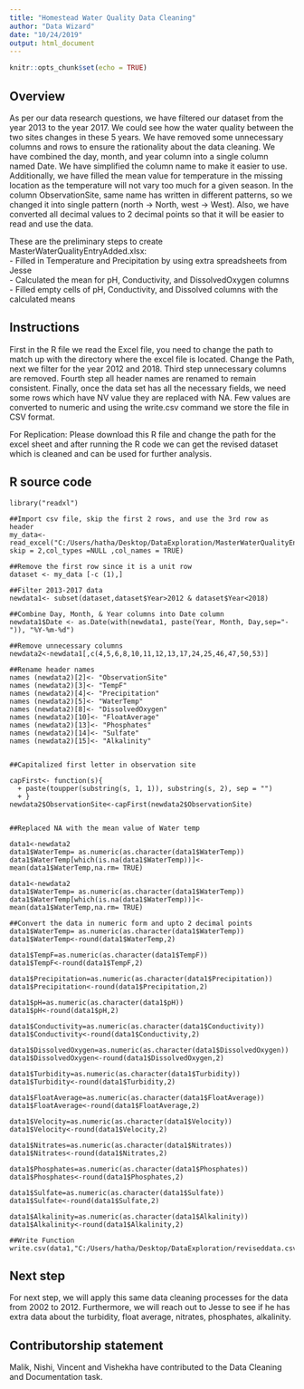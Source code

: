 ---
title: "Homestead Water Quality Data Cleaning"
author: "Data Wizard"
date: "10/24/2019"
output: html_document
---

```{r setup, include=FALSE}
knitr::opts_chunk$set(echo = TRUE)
```

## Overview

As per our data research questions, we have filtered our dataset from the year 2013 to the year 2017. We could see how the water quality between the two sites changes in these 5 years. We have removed some unnecessary columns and rows to ensure the rationality about the data cleaning. We have combined the day, month, and year column into a single column named Date. We have simplified the column name to make it easier to use. Additionally, we have filled the mean value for temperature in the missing location as the temperature will not vary too much for a given season.  In the column ObservationSite, same name has written in different patterns, so we changed it into single pattern (north -> North, west -> West). Also, we have converted all decimal values to 2 decimal points so that it will be easier to read and use the data.

These are the preliminary steps to create MasterWaterQualityEntryAdded.xlsx:  
- Filled in Temperature and Precipitation by using extra spreadsheets from Jesse  
- Calculated the mean for pH, Conductivity, and DissolvedOxygen columns  
- Filled empty cells of pH, Conductivity, and Dissolved columns with the calculated means


## Instructions

First in the R file we read the Excel file, you need to change the path to match up with the directory where the excel file is located.
Change the Path, next we filter for the year 2012 and 2018. Third step unnecessary columns are removed. Fourth step all header names are renamed to remain consistent.
Finally, once the data set has all the necessary fields, we need some rows which have NV value they are replaced with NA.  Few values are converted to numeric and using the
write.csv command we store the file in CSV format.

For Replication:
Please download this R file and change the path for the excel sheet and after running the R code we can get the revised dataset which is cleaned and can be used for further analysis.


## R source code  

```install.packages("readxl")
library("readxl")

##Import csv file, skip the first 2 rows, and use the 3rd row as header
my_data<-read_excel("C:/Users/hatha/Desktop/DataExploration/MasterWaterQualityEntryAdded.xlsx",sheet="Sheet1", skip = 2,col_types =NULL ,col_names = TRUE)

##Remove the first row since it is a unit row
dataset <- my_data [-c (1),]

##Filter 2013-2017 data
newdata1<- subset(dataset,dataset$Year>2012 & dataset$Year<2018)

##Combine Day, Month, & Year columns into Date column
newdata1$Date <- as.Date(with(newdata1, paste(Year, Month, Day,sep="-")), "%Y-%m-%d")

##Remove unnecessary columns
newdata2<-newdata1[,c(4,5,6,8,10,11,12,13,17,24,25,46,47,50,53)]

##Rename header names
names (newdata2)[2]<- "ObservationSite"
names (newdata2)[3]<- "TempF"
names (newdata2)[4]<- "Precipitation"
names (newdata2)[5]<- "WaterTemp"
names (newdata2)[8]<- "DissolvedOxygen"
names (newdata2)[10]<- "FloatAverage"
names (newdata2)[13]<- "Phosphates"
names (newdata2)[14]<- "Sulfate"
names (newdata2)[15]<- "Alkalinity"


##Capitalized first letter in observation site

capFirst<- function(s){
  + paste(toupper(substring(s, 1, 1)), substring(s, 2), sep = "")
  + }
newdata2$ObservationSite<-capFirst(newdata2$ObservationSite)


##Replaced NA with the mean value of Water temp

data1<-newdata2
data1$WaterTemp= as.numeric(as.character(data1$WaterTemp))
data1$WaterTemp[which(is.na(data1$WaterTemp))]<-mean(data1$WaterTemp,na.rm= TRUE)

data1<-newdata2
data1$WaterTemp= as.numeric(as.character(data1$WaterTemp))
data1$WaterTemp[which(is.na(data1$WaterTemp))]<-mean(data1$WaterTemp,na.rm= TRUE)

##Convert the data in numeric form and upto 2 decimal points
data1$WaterTemp= as.numeric(as.character(data1$WaterTemp))
data1$WaterTemp<-round(data1$WaterTemp,2)

data1$TempF=as.numeric(as.character(data1$TempF))
data1$TempF<-round(data1$TempF,2)

data1$Precipitation=as.numeric(as.character(data1$Precipitation))
data1$Precipitation<-round(data1$Precipitation,2)

data1$pH=as.numeric(as.character(data1$pH))
data1$pH<-round(data1$pH,2)

data1$Conductivity=as.numeric(as.character(data1$Conductivity))
data1$Conductivity<-round(data1$Conductivity,2)

data1$DissolvedOxygen=as.numeric(as.character(data1$DissolvedOxygen))
data1$DissolvedOxygen<-round(data1$DissolvedOxygen,2)

data1$Turbidity=as.numeric(as.character(data1$Turbidity))
data1$Turbidity<-round(data1$Turbidity,2)

data1$FloatAverage=as.numeric(as.character(data1$FloatAverage))
data1$FloatAverage<-round(data1$FloatAverage,2)

data1$Velocity=as.numeric(as.character(data1$Velocity))
data1$Velocity<-round(data1$Velocity,2)

data1$Nitrates=as.numeric(as.character(data1$Nitrates))
data1$Nitrates<-round(data1$Nitrates,2)

data1$Phosphates=as.numeric(as.character(data1$Phosphates))
data1$Phosphates<-round(data1$Phosphates,2)

data1$Sulfate=as.numeric(as.character(data1$Sulfate))
data1$Sulfate<-round(data1$Sulfate,2)

data1$Alkalinity=as.numeric(as.character(data1$Alkalinity))
data1$Alkalinity<-round(data1$Alkalinity,2)

##Write Function
write.csv(data1,"C:/Users/hatha/Desktop/DataExploration/reviseddata.csv")
```



## Next step

For next step, we will apply this same data cleaning processes for the data from 2002 to 2012. Furthermore, we will reach out to Jesse to see if he has extra data about the turbidity, float average, nitrates, phosphates, alkalinity.

## Contributorship statement
Malik, Nishi, Vincent and Vishekha have contributed to the Data Cleaning and Documentation task.

